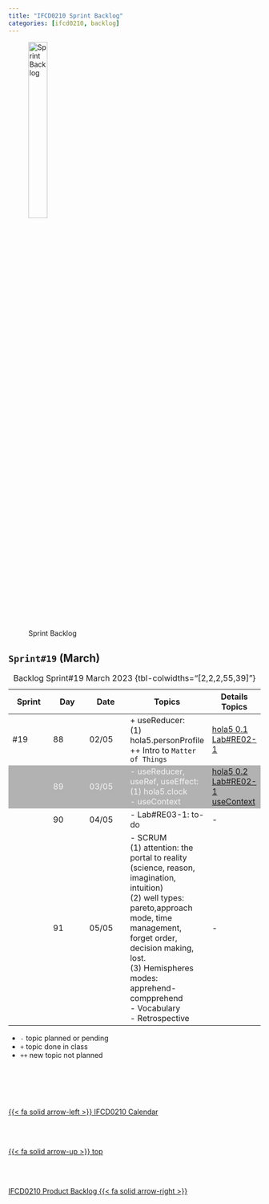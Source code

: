 ```yaml
---
title: "IFCD0210 Sprint Backlog"
categories: [ifcd0210, backlog]
---
```


<style>
tr:nth-child(2) {
  background-color: #b2b2b2!important;
  color: #f4f4f4!important;
}
</style>


![Sprint Backlog](/images/home/backlog.jpg){width="30%"}

## ``Sprint#19`` (March)

::: {.column-page-right}
| Sprint | Day | Date | Topics |  Details Topics |
| -- | -- | -- | -- | -- |
| #19 | 88 | 02/05 | + useReducer: </br> (1) hola5.personProfile </br>  ++ Intro to ``Matter of Things`` | [hola5 0.1](https://github.com/AlbertProfe/CifoJava2023-2/tree/aa824232395113d08efd6a86af38ebbc2a1e1e14/hola5){.external} </br>  [Lab#RE02-1](/reactjs/rjslab2.qmd#usereducer-person-profile-form) |
|  | 89 | 03/05 | - useReducer, useRef, useEffect: </br> (1) hola5.clock  </br> - useContext |  [hola5 0.2](){.external} </br>  [Lab#RE02-1](/reactjs/rjslab2.qmd#usereducer-useeffect-useref-clock) </br> [useContext](/reactjs/reactjs-hook-context.qmd) |
|  | 90 | 04/05 | - Lab#RE03-1: to-do | - |
|  | 91 | 05/05 | - SCRUM </br> (1) attention: the portal to reality (science, reason, imagination, intuition) </br> (2) well types: pareto,approach mode, time management, forget order, decision making, lost. </br> (3) Hemispheres modes: apprehend-compprehend </br> - Vocabulary </br> - Retrospective| - |
: Backlog Sprint#19 March 2023 {tbl-colwidths="[2,2,2,55,39]"}
:::

::: {.callout-note}
- `-` topic planned or pending
- `+` topic done in class
- `++` new topic not planned
:::



<!--- navLinks -->
<br><br>
<div class=row>
<br>
<div class='column left previous'>
<br>
[{{< fa solid arrow-left >}} IFCD0210 Calendar](/ifcd0210/ifcd0210calendar.qmd)
<br>
</div>
<br>
<div class='column center'>
<br>
[{{< fa solid arrow-up >}} top](#top)
<br>
</div>
<br>
<div class='column right next'>
<br>
[IFCD0210 Product Backlog  {{< fa solid arrow-right >}}](/ifcd0210/ifcd0210backlog-product.qmd)
<br>
</div>
<br>
</div>
